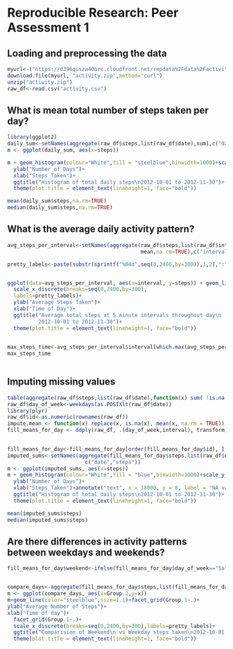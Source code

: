 # Reproducible Research: Peer Assessment 1


## Loading and preprocessing the data
```r
myurl<-("https://d396qusza40orc.cloudfront.net/repdata%2Fdata%2Factivity.zip")
download.file(myurl, "activity.zip",method="curl")
unzip("activity.zip")
raw_df<-read.csv("activity.csv")
```



## What is mean total number of steps taken per day?

```r
library(ggplot2)
daily_sum<-setNames(aggregate(raw_df$steps,list(raw_df$date),sum),c("date","steps"))
m <- ggplot(daily_sum, aes(x=steps))

m + geom_histogram(colour="White",fill = "steelblue",binwidth=1000)+scale_y_continuous(breaks=seq(0,10))+
  ylab("Number of Days")+
  xlab("Steps Taken")+
  ggtitle("Histogram of total daily steps\n2012-10-01 to 2012-11-30")+
  theme(plot.title = element_text(lineheight=1, face="bold"))

mean(daily_sum$steps,na.rm=TRUE)
median(daily_sum$steps,na.rm=TRUE)


```


## What is the average daily activity pattern?

```r
avg_steps_per_interval<-setNames(aggregate(raw_df$steps,list(raw_df$interval),
                                           mean,na.rm=TRUE),c("interval","steps"))

pretty_labels<-paste(substr(sprintf("%04d",seq(0,2400,by=300)),1,2),":",substr(sprintf("%04d",seq(0,2400,by=300)),3,5),sep="")


ggplot(data=avg_steps_per_interval, aes(x=interval, y=steps)) + geom_line() + 
  scale_x_discrete(breaks=seq(0,2400,by=300),
  labels=pretty_labels)+
  ylab("Average Steps Taken")+
  xlab("Time of Day")+
  ggtitle("Average total steps at 5 minute intervals throughout day\n
          2012-10-01 to 2012-11-30")+
  theme(plot.title = element_text(lineheight=1, face="bold"))
  

max_steps_time<-avg_steps_per_interval$interval[which.max(avg_steps_per_interval$steps)]
max_steps_time                                 
                                 
```


## Imputing missing values
```r
table(aggregate(raw_df$steps,list(raw_df$date),function(x) sum( !is.na(x) )))
raw_df$day_of_week<-weekdays(as.POSIXlt(raw_df$date))
library(plyr)
raw_df$id<-as.numeric(rownames(raw_df))
impute.mean <- function(x) replace(x, is.na(x), mean(x, na.rm = TRUE))
fill_means_for_day <- ddply(raw_df, .(day_of_week,interval), transform, steps = impute.mean(steps))
  

fill_means_for_day<-fill_means_for_day[order(fill_means_for_day$id), ] 
imputed_sums<-setNames(aggregate(fill_means_for_day$steps,list(raw_df$date),sum),
                         c("date","steps"))
m <- ggplot(imputed_sums, aes(x=steps))
m + geom_histogram(colour="White",fill = "blue",binwidth=1000)+scale_y_continuous(breaks=seq(0,10))+
  ylab("Number of Days")+
  xlab("Steps Taken")+annotate("text", x = 18000, y = 8, label = "NA values replaced\nwith weekday interval\n average")+
  ggtitle("Histogram of total daily steps\n2012-10-01 to 2012-11-30")+
  theme(plot.title = element_text(lineheight=1, face="bold"))

mean(imputed_sums$steps)
median(imputed_sums$steps)

```



## Are there differences in activity patterns between weekdays and weekends?

```r
fill_means_for_day$weekend<-ifelse(fill_means_for_day$day_of_week=="Saturday"|fill_means_for_day$day_of_week=="Sunday","Weekend","Weekday")


compare_days<-aggregate(fill_means_for_day$steps,list(fill_means_for_day$weekend,fill_means_for_day$interval),mean)
m <- ggplot(compare_days, aes(x=Group.2,y=x))
m+geom_line(color="steelblue",size=1.1)+facet_grid(Group.1~.)+
ylab("Average Number of Steps")+
xlab("Time of day")+
  facet_grid(Group.1~.)+
  scale_x_discrete(breaks=seq(0,2400,by=300),labels=pretty_labels)+
  ggtitle("Comparision of Weekend\n vs Weekday steps taken\n2012-10-01 to 2012-11-30")+
  theme(plot.title = element_text(lineheight=1, face="bold"))

```

